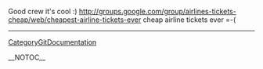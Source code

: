 Good crew it's cool :) http://groups.google.com/group/airlines-tickets-cheap/web/cheapest-airline-tickets-ever cheap airline tickets ever  =-(
----
[[CategoryGitDocumentation]]

__NOTOC__